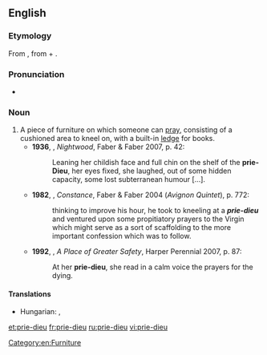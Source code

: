 ==English==
{{wikipedia}}

===Etymology===
From {{etyl|fr|en}} {{term|prie-Dieu|lang=fr}}, from {{term|prie||pray}} + {{term|Dieu||God}}.

===Pronunciation===
* {{a|UK}} {{IPA|/pɹiːˈdjəː/|lang=en}}

===Noun===
{{en-noun|s|prie-dieux}}

# A piece of furniture on which someone can [[pray]], consisting of a cushioned area to kneel on, with a built-in [[ledge]] for books.
#* '''1936''', {{w|Djuna Barnes}}, ''Nightwood'', Faber & Faber 2007, p. 42:
#*: Leaning her childish face and full chin on the shelf of the '''prie-Dieu''', her eyes fixed, she laughed, out of some hidden capacity, some lost subterranean humour [...].
#* '''1982''', {{w|Lawrence Durrell}}, ''Constance'', Faber & Faber 2004 (''Avignon Quintet''), p. 772:
#*: thinking to improve his hour, he took to kneeling at a '''''prie-dieu''''' and ventured upon some propitiatory prayers to the Virgin which might serve as a sort of scaffolding to the more important confession which was to follow.
#* '''1992''', {{w|Hilary Mantel}}, ''A Place of Greater Safety'', Harper Perennial 2007, p. 87:
#*: At her '''prie-dieu''', she read in a calm voice the prayers for the dying.

====Translations====
{{trans-top|a piece of furniture on which someone can pray}}
* Hungarian: {{t+|hu|imazsámoly}}, {{t|hu|térdeplő}}
{{trans-mid}}
{{trans-bottom}}

[[Category:en:Furniture]]

[[et:prie-dieu]]
[[fr:prie-dieu]]
[[ru:prie-dieu]]
[[vi:prie-dieu]]
